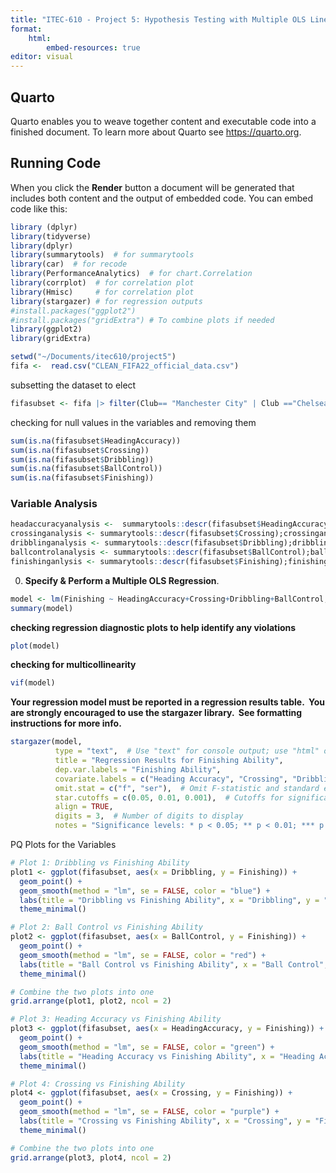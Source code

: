 ```yaml
---
title: "ITEC-610 - Project 5: Hypothesis Testing with Multiple OLS Linear Regression"
format: 
    html:
        embed-resources: true
editor: visual
---
```


## Quarto

Quarto enables you to weave together content and executable code into a finished document. To learn more about Quarto see <https://quarto.org>.

## Running Code

When you click the **Render** button a document will be generated that includes both content and the output of embedded code. You can embed code like this:

```r
library (dplyr)
library(tidyverse)
library(dplyr)
library(summarytools)  # for summarytools
library(car)  # for recode
library(PerformanceAnalytics)  # for chart.Correlation
library(corrplot)  # for correlation plot
library(Hmisc)     # for correlation plot
library(stargazer) # for regression outputs
#install.packages("ggplot2")
#install.packages("gridExtra") # To combine plots if needed
library(ggplot2)
library(gridExtra)

setwd("~/Documents/itec610/project5")
fifa <-  read.csv("CLEAN_FIFA22_official_data.csv")
```

subsetting the dataset to elect

```r
fifasubset <- fifa |> filter(Club== "Manchester City" | Club =="Chelsea" |Club =="Liverpool" |Club =="Manchester United"|Club =="Arsenal"|Club =="Everton" )
```

checking for null values in the variables and removing them

```r
sum(is.na(fifasubset$HeadingAccuracy))
sum(is.na(fifasubset$Crossing))
sum(is.na(fifasubset$Dribbling))
sum(is.na(fifasubset$BallControl))
sum(is.na(fifasubset$Finishing))
```

### **Variable Analysis**

```r
headaccuracyanalysis <-  summarytools::descr(fifasubset$HeadingAccuracy);headaccuracyanalysis
crossinganalysis <- summarytools::descr(fifasubset$Crossing);crossinganalysis
dribblinganalysis <- summarytools::descr(fifasubset$Dribbling);dribblinganalysis
ballcontrolanalysis <- summarytools::descr(fifasubset$BallControl);ballcontrolanalysis
finishinganlysis <- summarytools::descr(fifasubset$Finishing);finishinganlysis
```

0.  **Specify & Perform a Multiple OLS Regression**.

```r
model <- lm(Finishing ~ HeadingAccuracy+Crossing+Dribbling+BallControl, data = fifasubset)
summary(model)
```

**checking regression diagnostic plots to help identify any violations**

```r
plot(model)
```

**checking for multicollinearity**

```r
vif(model)

```

**Your regression model must be reported in a regression results table.  You are strongly encouraged to use the stargazer library.  See formatting instructions for more info.**

```r
stargazer(model, 
          type = "text",  # Use "text" for console output; use "html" or "latex" for different formats
          title = "Regression Results for Finishing Ability",
          dep.var.labels = "Finishing Ability",
          covariate.labels = c("Heading Accuracy", "Crossing", "Dribbling", "Ball Control"),
          omit.stat = c("f", "ser"),  # Omit F-statistic and standard error from the table
          star.cutoffs = c(0.05, 0.01, 0.001),  # Cutoffs for significance stars
          align = TRUE,
          digits = 3,  # Number of digits to display
          notes = "Significance levels: * p < 0.05; ** p < 0.01; *** p < 0.001")
```

PQ Plots for the Variables

```r
# Plot 1: Dribbling vs Finishing Ability
plot1 <- ggplot(fifasubset, aes(x = Dribbling, y = Finishing)) +
  geom_point() +
  geom_smooth(method = "lm", se = FALSE, color = "blue") +
  labs(title = "Dribbling vs Finishing Ability", x = "Dribbling", y = "Finishing Ability") +
  theme_minimal()

# Plot 2: Ball Control vs Finishing Ability
plot2 <- ggplot(fifasubset, aes(x = BallControl, y = Finishing)) +
  geom_point() +
  geom_smooth(method = "lm", se = FALSE, color = "red") +
  labs(title = "Ball Control vs Finishing Ability", x = "Ball Control", y = "Finishing Ability") +
  theme_minimal()

# Combine the two plots into one
grid.arrange(plot1, plot2, ncol = 2)

```

```r
# Plot 3: Heading Accuracy vs Finishing Ability
plot3 <- ggplot(fifasubset, aes(x = HeadingAccuracy, y = Finishing)) +
  geom_point() +
  geom_smooth(method = "lm", se = FALSE, color = "green") +
  labs(title = "Heading Accuracy vs Finishing Ability", x = "Heading Accuracy", y = "Finishing Ability") +
  theme_minimal()

# Plot 4: Crossing vs Finishing Ability
plot4 <- ggplot(fifasubset, aes(x = Crossing, y = Finishing)) +
  geom_point() +
  geom_smooth(method = "lm", se = FALSE, color = "purple") +
  labs(title = "Crossing vs Finishing Ability", x = "Crossing", y = "Finishing Ability") +
  theme_minimal()

# Combine the two plots into one
grid.arrange(plot3, plot4, ncol = 2)

```
